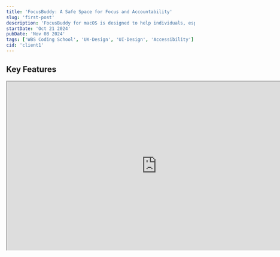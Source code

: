```yaml
---
title: 'FocusBuddy: A Safe Space for Focus and Accountability'
slug: 'first-post'
description: 'FocusBuddy for macOS is designed to help individuals, especially those with ADHD or productivity challenges, stay on task and accountable during work sessions.'
startDate: 'Oct 21 2024'
pubDate: 'Nov 08 2024'
tags: ['WBS Coding School', 'UX-Design', 'UI-Design', 'Accessibility']
cid: 'client1'
---
```




<ProjectOverview projectType='Client Project' role='Product Designer' />

## Key Features

<div class='grid grid-cols-1 sm:grid-cols-2 lg:grid-cols-3 gap-6'>
	<FeatureCard
		title='Chat Feature'
		description='Enables real-time communication with accountability partners.'
		image='/images/chat-feature.jpg'
	/>
	<FeatureCard title='Focus Sounds & Music' description='Integrated to enhance concentration.' image='/images/focus-sounds.jpg' />
	<FeatureCard title='Timer' description='Pomodoro-style timer for structured work sessions.' image='/images/timer.jpg' />
</div>

<iframe
	width='800'
	height='450'
	src='https://embed.figma.com/proto/d1syqeAQO8LLhMjd007u0U/Lukas-FB-Final-Figma?page-id=141%3A2494&node-id=2128-26868&node-type=canvas&viewport=3145%2C1069%2C0.25&scaling=contain&content-scaling=fixed&starting-point-node-id=2128%3A26868&show-proto-sidebar=1&embed-host=share'
	allowfullscreen
></iframe>

<AboutTheClient cid={cid} />
